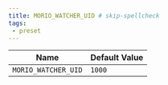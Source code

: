 ```yaml
---
title: MORIO_WATCHER_UID # skip-spellcheck
tags:
 - preset
---
```





<!-- MORIO_AUTO_GENERATED_CONTENT_STARTS - Manual changes made below will be overwritten skip-spellcheck -->
| Name | Default Value |
|------|---------------|
| `MORIO_WATCHER_UID` | `1000` |
<!-- MORIO_AUTO_GENERATED_CONTENT_ENDS - Manual changes made above will be overwritten skip-spellcheck -->
